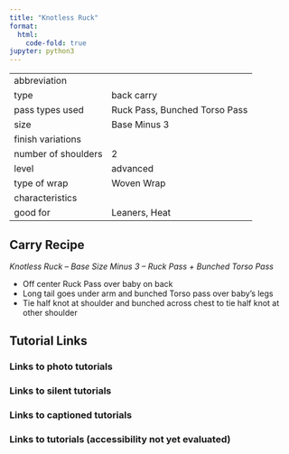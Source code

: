 ```yaml
---
title: "Knotless Ruck"
format:
  html:
    code-fold: true
jupyter: python3
---
```


| | 
|---|---
|abbreviation	|
|type	|back carry
|pass types used	|Ruck Pass, Bunched Torso Pass
|size	|Base Minus 3
|finish variations|	
|number of shoulders	|2
|level	|advanced
|type of wrap	|Woven Wrap
|characteristics	|
|good for	|Leaners, Heat

## Carry Recipe
_Knotless Ruck – Base Size Minus 3 – Ruck Pass + Bunched Torso Pass_

- Off center Ruck Pass over baby on back
- Long tail goes under arm and bunched Torso pass over baby’s legs
- Tie half knot at shoulder and bunched across chest to tie half knot at other shoulder

## Tutorial Links
### Links to photo tutorials
### Links to silent tutorials
### Links to captioned tutorials
### Links to tutorials (accessibility not yet evaluated)

